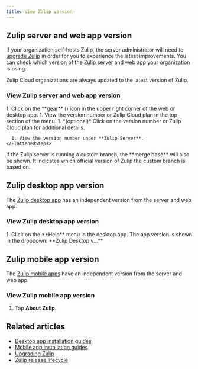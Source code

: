 ```yaml
---
title: View Zulip version
---
```






## Zulip server and web app version

If your organization self-hosts Zulip, the server administrator will need to
[upgrade Zulip][upgrade-zulip] in order for you to experience the latest
improvements. You can check which [version][changelog] of the Zulip server and
web app your organization is using.

Zulip Cloud organizations are always updated to the latest version of Zulip.

[upgrade-zulip]: https://zulip.readthedocs.io/en/stable/production/upgrade.html

[changelog]: https://zulip.readthedocs.io/en/latest/overview/changelog.html

### View Zulip server and web app version

<Tabs>
  <TabItem label="Zulip Server 6.0+">
    <Steps>
      1. Click on the **gear** (<GearIcon />) icon in the upper
         right corner of the web or desktop app.
      1. View the version number or Zulip Cloud plan in the top section of the menu.
      1. *(optional)* Click on the version number or Zulip Cloud plan for additional
         details.
    </Steps>
  </TabItem>

  <TabItem label="Zulip Server 4.0+">
    <FlattenedSteps>
      <NavigationSteps target="relative/gear/about-zulip" />

      1. View the version number under **Zulip Server**.
    </FlattenedSteps>
  </TabItem>
</Tabs>

<ZulipTip>
  If the Zulip server is running a custom branch, the **merge base**
  will also be shown. It indicates which official version of Zulip
  the custom branch is based on.
</ZulipTip>

## Zulip desktop app version

The [Zulip desktop app](/apps/) has an independent version from the server and
web app.

### View Zulip desktop app version

<Steps>
  1. Click on the **Help** menu in the desktop app. The app version is shown in the
     dropdown: **Zulip Desktop v...**
</Steps>

## Zulip mobile app version

The [Zulip mobile apps](/apps/) have an independent version from the server and
web app.

### View Zulip mobile app version

<FlattenedSteps>
  <MobileMenu />

  1. Tap <InfoIcon /> **About Zulip**.
</FlattenedSteps>

## Related articles

* [Desktop app installation guides](/help/desktop-app-install-guide)
* [Mobile app installation guides](/help/mobile-app-install-guide)
* [Upgrading Zulip][upgrade-zulip]
* [Zulip release lifecycle](https://zulip.readthedocs.io/en/stable/overview/release-lifecycle.html)
